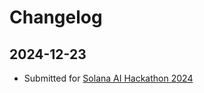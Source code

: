 # Changelog

## 2024-12-23

- Submitted for [Solana AI Hackathon 2024](https://www.solanaaihackathon.com/)
